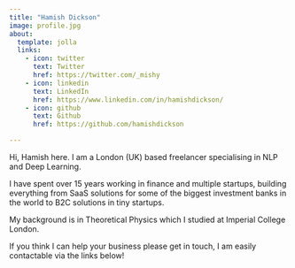 ```yaml
---
title: "Hamish Dickson"
image: profile.jpg
about:
  template: jolla
  links:
    - icon: twitter
      text: Twitter
      href: https://twitter.com/_mishy
    - icon: linkedin
      text: LinkedIn
      href: https://www.linkedin.com/in/hamishdickson/
    - icon: github
      text: Github
      href: https://github.com/hamishdickson

---
```


Hi, Hamish here. I am a London (UK) based freelancer specialising in NLP and Deep Learning.

I have spent over 15 years working in finance and multiple startups, building everything from SaaS solutions for some of the biggest investment banks in the world to B2C solutions in tiny startups.

My background is in Theoretical Physics which I studied at Imperial College London.

If you think I can help your business please get in touch, I am easily contactable via the links below!


